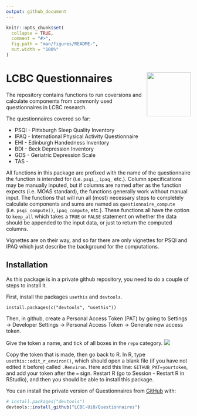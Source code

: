 ```yaml
---
output: github_document
---
```


<!-- README.md is generated from README.Rmd. Please edit that file -->

```r
knitr::opts_chunk$set(
  collapse = TRUE,
  comment = "#>",
  fig.path = "man/figures/README-",
  out.width = "100%"
)
```

# LCBC Questionnaires <img src="man/figures/hex.png" align="right" alt="" width="120" />

<!-- badges: start -->
<!-- badges: end -->

The repository contains functions to run coversions and calculate components from commonly used questionnaires in LCBC research. 

The questionnaires covered so far:  

- PSQI - Pittsburgh Sleep Quality Inventory
- IPAQ - International Physical Activity Questionnaire
- EHI - Edinburgh Handedness Inventory
- BDI - Beck Depression Inventory
- GDS - Geriatric Depression Scale
- TAS - 


All functions in this package are prefixed with the name of the questionnaire the function is intended for (i.e. `psqi_`, `ipaq_` etc.). 
Column specifications may be manually inputed, but if columns are named after as the function expects (i.e. MOAS standard), the functions generally work without manual input. 
The functions that will run all (most) necessary steps to completely calculate components and sums are named as `questionnaire_compute` (i.e. `psqi_compute()`, `ipaq_compute`, etc.). These functions all have the option to `keep_all` which takes a `TRUE` or `FALSE` statement on whether the data should be appended to the input data, or just to return the computed columns.

Vignettes are on their way, and so far there are only vignettes for PSQI and IPAQ which  just describe the background for the computations. 

## Installation

As this package is in a private github repository, you need to do a couple of steps to install it. 

First, install the packages `usethis` and `devtools`.
```
install.packages(c("devtools", "usethis"))
```

Then, in github, create a Personal Access Token (PAT)  by going to Settings -> Developer Settings -> Personal Access Token -> Generate new access token.

Give the token a name, and tick of all boxes in the `repo` category.
![](man/figures/PAT.png)

Copy the token that is made, then go back to R. 
In R, type `usethis::edit_r_environ()`, which should open a blank file (if you have not edited it before) called `.Renviron`. 
Here add this line: `GITHUB_PAT=yourtoken`, and add your token after the `=` sign. 
Restart R (go to Session - Restart R in RStudio), and then you should be able to install this package.

You can install the private version of Questionnaires from [GitHub](https://github.com/) with:

``` r
# install.packages("devtools")
devtools::install_github("LCBC-UiO/Questionnaires")
```
